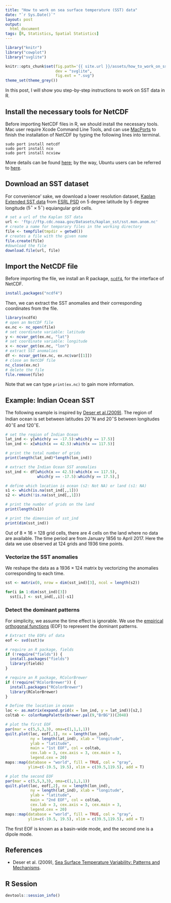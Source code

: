 ```yaml
---
title: "How to work on sea surface temperature (SST) data"
date: "`r Sys.Date()`"
layout: post
output:
  html_document
tags: [R, Statistics, Spatial Statistics]
---
```


```r
library("knitr")
library("cowplot")
library("svglite")

knitr::opts_chunk$set(fig.path='{{ site.url }}/assets/how_to_work_on_sst_data/',
                      dev = "svglite", 
                      fig.ext = ".svg")
theme_set(theme_grey())
```
In this post, I will show you step-by-step instructions to  work on SST data in R.

## Install the necessary tools for NetCDF

Before importing NetCDF files in R, we should install the necessary tools. Mac user require Xcode Command Line Tools, and can use [MacPorts](https://www.macports.org) to finish the installation of NetCDF by typing the following lines into terminal.

```
sudo port install netcdf
sudo port install nco
sudo port install ncview
```
More details can be found [here](http://mazamascience.com/WorkingWithData/?p=1474); by the way, Ubuntu users can be referred to [here](https://stackoverflow.com/questions/11319698/how-to-install-r-packages-rnetcdf-and-ncdf-on-ubuntu).



## Download an SST dataset

For convenience' sake, we download a lower resolution dataset, [Kaplan Extended SST data](ftp://ftp.cdc.noaa.gov/Datasets/kaplan_sst/sst.mon.anom.nc) from [ESRL PSD](https://www.esrl.noaa.gov/psd/data/gridded/data.kaplan_sst.html) on 5 degree latitude by 5 degree longitude ($5^{\circ} \times 5^{\circ}$) equiangular grid cells.

```r
# set a url of the Kaplan SST data
url <- 'ftp://ftp.cdc.noaa.gov/Datasets/kaplan_sst/sst.mon.anom.nc'
# create a name for temporary files in the working directory
file <- tempfile(tmpdir = getwd()) 
# creates a file with the given name
file.create(file)
#download the file
download.file(url, file)
```


## Import the NetCDF file

Before importing the file, we install an R package, [```ncdf4```](https://cran.r-project.org/web/packages/ncdf4/ncdf4.pdf), for the interface of NetCDF.

```r
install.packages("ncdf4")
```
Then, we can extract the SST anomalies and their corresponding coordinates from the file.

```r
library(ncdf4)
# open an NetCDF file
ex.nc <- nc_open(file)
# set coordinate variable: latitude
y <- ncvar_get(ex.nc, "lat")
# set coordinate variable: longitude
x <- ncvar_get(ex.nc, "lon")  
# extract SST anomalies
df <- ncvar_get(ex.nc, ex.nc$var[[1]])
# close an NetCDF file
nc_close(ex.nc)
# delete the file
file.remove(file)  
```
Note that we can type ```print(ex.nc)``` to gain more information.


## Example: Indian Ocean SST
The following example is inspired by [Deser et al.(2009)](http://www.cgd.ucar.edu/staff/cdeser/docs/deser.sstvariability.annrevmarsci10.pdf). The region of Indian ocean is set between latitudes $20^{\circ}$N and $20^{\circ}$S between longitudes $40^{\circ}$E and $120^{\circ}$E. 

```r
# set the region of Indian Ocean
lat_ind <- y[which(y == -17.5):which(y == 17.5)]
lon_ind <- x[which(x == 42.5):which(x == 117.5)]

# print the total number of grids
print(length(lat_ind)*length(lon_ind))

# extract the Indian Ocean SST anomalies
sst_ind <- df[which(x == 42.5):which(x == 117.5), 
              which(y == -17.5):which(y == 17.5),]

# define which location is ocean (s2: Not NA) or land (s1: NA)
s1 <- which(is.na(sst_ind[,,1]))
s2 <- which(!is.na(sst_ind[,,1]))

# print the number of grids on the land
print(length(s1))

# print the dimension of sst_ind
print(dim(sst_ind))
```

Out of 8 × 16 = 128 grid cells, there are 4 cells on the land where no data are available. The time period are from January 1856 to April 2017. Here the data we use observed at $124$ grids and 1936 time points.

### Vectorize the SST anomalies 

We reshape the data as a $1936 \times 124$ matrix by vectorizing the anomalies corresponding to each time.

```r
sst <- matrix(0, nrow = dim(sst_ind)[3], ncol = length(s2))

for(i in 1:dim(sst_ind)[3])
  sst[i,] <- sst_ind[,,i][-s1]
```

### Detect the dominant patterns

For simplicity, we assume the time effect is ignorable. We use the [empirical orthogonal functions](https://en.wikipedia.org/wiki/Empirical_orthogonal_functions) (EOF) to represent the dominant patterns.

```r
# Extract the EOFs of data
eof <- svd(sst)$v

# require an R package, fields
if (!require("fields")) {
  install.packages("fields")
  library(fields)
}

# require an R package, RColorBrewer
if (!require("RColorBrewer")) {
  install.packages("RColorBrewer")
  library(RColorBrewer)
}

# Define the location in ocean
loc <- as.matrix(expand.grid(x = lon_ind, y = lat_ind))[s2,]
coltab <- colorRampPalette(brewer.pal(9,"BrBG"))(2048)
```
```r
# plot the first EOF
par(mar = c(5,5,3,3), oma=c(1,1,1,1))
quilt.plot(loc, eof[,1], nx = length(lon_ind), 
           ny = length(lat_ind), xlab = "longitude",
           ylab = "latitude", 
           main = "1st EOF", col = coltab,
           cex.lab = 3, cex.axis = 3, cex.main = 3,
           legend.cex = 20)
maps::map(database = "world", fill = TRUE, col = "gray", 
          ylim=c(-19.5, 19.5), xlim = c(39.5,119.5), add = T)
```
```r
# plot the second EOF
par(mar = c(5,5,3,3), oma=c(1,1,1,1))
quilt.plot(loc, eof[,2], nx = length(lon_ind), 
           ny = length(lat_ind), xlab = "longitude",
           ylab = "latitude", 
           main = "2nd EOF", col = coltab,
           cex.lab = 3, cex.axis = 3, cex.main = 3,
           legend.cex = 20)
maps::map(database = "world", fill = TRUE, col = "gray", 
          ylim=c(-19.5, 19.5), xlim = c(39.5,119.5), add = T)

```

The first EOF is known as a basin-wide mode, and the second one is a dipole mode. 


## References
* Deser et al. (2009), [Sea Surface Temperature Variability: Patterns and Mechanisms](http://www.cgd.ucar.edu/staff/cdeser/docs/deser.sstvariability.annrevmarsci10.pdf).

## R Session

```r
devtools::session_info()
```
